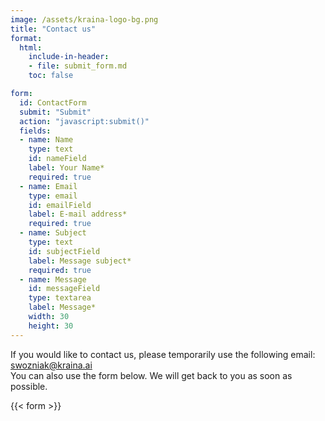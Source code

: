 ```yaml
---
image: /assets/kraina-logo-bg.png
title: "Contact us"
format: 
  html:
    include-in-header: 
    - file: submit_form.md
    toc: false

form:
  id: ContactForm
  submit: "Submit"
  action: "javascript:submit()"
  fields:
  - name: Name
    type: text
    id: nameField
    label: Your Name*
    required: true
  - name: Email
    type: email
    id: emailField
    label: E-mail address*
    required: true
  - name: Subject
    type: text
    id: subjectField
    label: Message subject*
    required: true
  - name: Message
    id: messageField
    type: textarea
    label: Message*
    width: 30
    height: 30
---
```


If you would like to contact us, please temporarily use the following email: [swozniak@kraina.ai](mailto:swozniak@kraina.ai)  
You can also use the form below. We will get back to you as soon as possible.

{{< form >}}

